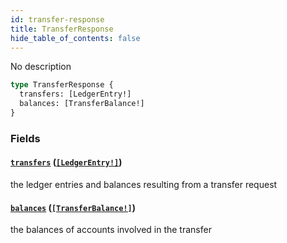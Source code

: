 ```yaml
---
id: transfer-response
title: TransferResponse
hide_table_of_contents: false
---
```



No description

```graphql
type TransferResponse {
  transfers: [LedgerEntry!]
  balances: [TransferBalance!]
}
```


### Fields

#### [`transfers`](#) ([`[LedgerEntry!]`](/docs/testnet/graphql/objects/ledger-entry))

the ledger entries and balances resulting from a transfer request


#### [`balances`](#) ([`[TransferBalance!]`](/docs/testnet/graphql/objects/transfer-balance))

the balances of accounts involved in the transfer




